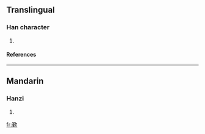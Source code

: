 ==Translingual==
===Han character===
{{Han char|rn=76|rad=欠|as=11|sn=15|four=|canj=廿一弓人 (TMNO)}}
# {{defn|Han|sort=欠11}}
====References====
{{Han ref|kx=0571.250|dkj=16183|dj=0959.190|hdz=32149.090|uh=6B4F|ud=27471}}

----
==Mandarin==
===Hanzi===
{{cmn-hanzi|pin=[[jìn]] (jin4)|wg=chin<sup>4</sup>}}
# {{defn|Mandarin}}

[[fr:歏]]